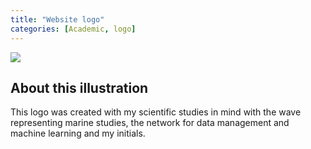 ```yaml
---
title: "Website logo"
categories: [Academic, logo]
---
```


![](logo_with_background.png){.reduced-image-small}

## About this illustration 

This logo was created with my scientific studies in mind with the wave representing marine studies, the network for data management and machine learning and my initials.
